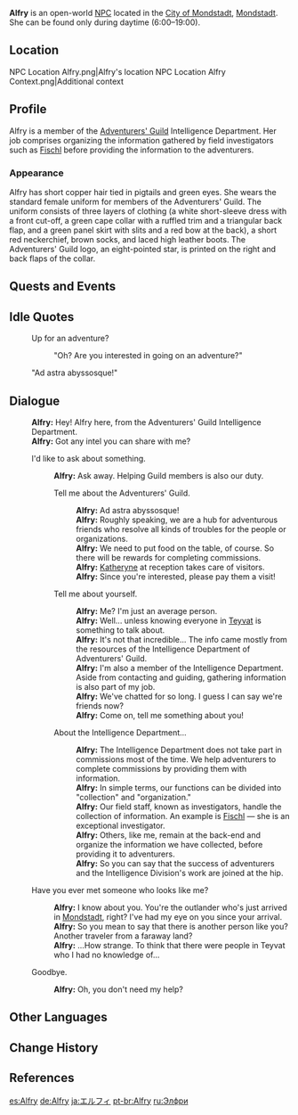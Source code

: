 {{Character Infobox
|type             = Open-World NPC
|image            = NPC Alfry.png
|region           = Mondstadt
|location         = Mondstadt
|title            = Intelligence Dept., Adventurers' Guild
|affiliation      = Adventurers' Guild
|voiceEN          = [http://caitlynelizabeth.net/ Caitlyn Elizabeth]<ref name="Caitlyn Elizabeth">Twitter: [https://twitter.com/BoobsMcbalrog/status/1419087456599633924 EN VA Self Announcement] ([https://web.archive.org/web/20210725000957/https://twitter.com/BoobsMcbalrog/status/1419087456599633924 Archived])</ref>
|voiceJP          = [http://amuleto.jp/talents/yoshizumierika.html Erica Yoshizumi ({{ja|吉住 絵里加}})]<ref>Amuleto: [http://amuleto.jp/talents/yoshizumierika.html JP VA's Profile]</ref>
}}
'''Alfry''' is an open-world [[NPC]] located in the [[City of Mondstadt]], [[Mondstadt]]. She can be found only during daytime (6:00&ndash;19:00).

==Location==
<gallery>
NPC Location Alfry.png|Alfry's location
NPC Location Alfry Context.png|Additional context
</gallery>

==Profile==
<!--detailed story/lore information goes here-->
Alfry is a member of the [[Adventurers' Guild]] Intelligence Department. Her job comprises organizing the information gathered by field investigators such as [[Fischl]] before providing the information to the adventurers.

===Appearance===
Alfry has short copper hair tied in pigtails and green eyes. She wears the standard female uniform for members of the Adventurers' Guild. The uniform consists of three layers of clothing (a white short-sleeve dress with a front cut-off, a green cape collar with a ruffled trim and a triangular back flap, and a green panel skirt with slits and a red bow at the back), a short red neckerchief, brown socks, and laced high leather boots. The Adventurers' Guild logo, an eight-pointed star, is printed on the right and back flaps of the collar.

==Quests and Events==
{{Quests and Events}}

==Idle Quotes==
{{Dialogue Start}}
:{{DIcon|Idle}} Up for an adventure?
::{{A|VO Alfry 01.ogg}} "Oh? Are you interested in going on an adventure?"
:{{A|VO Alfry 02.ogg}} "Ad astra abyssosque!"
{{Dialogue End}}

==Dialogue==
{{Dialogue Start}}
:'''Alfry:''' Hey! Alfry here, from the Adventurers' Guild Intelligence Department.
:'''Alfry:''' Got any intel you can share with me?
:{{DIcon}} I'd like to ask about something.
::'''Alfry:''' Ask away. Helping Guild members is also our duty.
::{{DIcon}} Tell me about the Adventurers' Guild.
:::'''Alfry:''' Ad astra abyssosque!
:::'''Alfry:''' Roughly speaking, we are a hub for adventurous friends who resolve all kinds of troubles for the people or organizations.
:::'''Alfry:''' We need to put food on the table, of course. So there will be rewards for completing commissions.
:::'''Alfry:''' [[Katheryne]] at reception takes care of visitors.
:::'''Alfry:''' Since you're interested, please pay them a visit!
::{{DIcon}} Tell me about yourself.
:::'''Alfry:''' Me? I'm just an average person.
:::'''Alfry:''' Well... unless knowing everyone in [[Teyvat]] is something to talk about.
:::'''Alfry:''' It's not that incredible... The info came mostly from the resources of the Intelligence Department of Adventurers' Guild.
:::'''Alfry:''' I'm also a member of the Intelligence Department. Aside from contacting and guiding, gathering information is also part of my job.
:::'''Alfry:''' We've chatted for so long. I guess I can say we're friends now?
:::'''Alfry:''' Come on, tell me something about you!
::{{DIcon}} About the Intelligence Department...
:::'''Alfry:''' The Intelligence Department does not take part in commissions most of the time. We help adventurers to complete commissions by providing them with information.
:::'''Alfry:''' In simple terms, our functions can be divided into "collection" and "organization."
:::'''Alfry:''' Our field staff, known as investigators, handle the collection of information. An example is [[Fischl]] &mdash; she is an exceptional investigator.
:::'''Alfry:''' Others, like me, remain at the back-end and organize the information we have collected, before providing it to adventurers.
:::'''Alfry:''' So you can say that the success of adventurers and the Intelligence Division's work are joined at the hip.
:{{DIcon}} Have you ever met someone who looks like me?
::'''Alfry:''' I know about you. You're the outlander who's just arrived in [[Mondstadt]], right? I've had my eye on you since your arrival.
::'''Alfry:''' So you mean to say that there is another person like you? Another traveler from a faraway land?
::'''Alfry:''' ...How strange. To think that there were people in Teyvat who I had no knowledge of...
:{{DIcon}} Goodbye.
::'''Alfry:''' Oh, you don't need my help?
{{Dialogue End}}

==Other Languages==
{{Other Languages
|default_hidden = 1
|en      = Alfry
|zhs     = 艾尔菲
|zhs_rm  = Ài'ěrfēi
|zht     = 艾爾菲
|zht_rm  = Ài'ěrfēi
|ja      = エルフィ
|ja_rm   = Erufi
|ko      = 알프리
|es      = Alfry
|fr      = Elfie
|ru      = Элфри
|th      = Alfry
|vi      = Alfry
|de      = Alfry
|id      = Alfry
|pt      = Alfry
|tr      = Alfry
|it      = Alfry
}}

==Change History==
{{Change History|1.0}}

==References==
{{Reflist|1}}

[[es:Alfry]]
[[de:Alfry]]
[[ja:エルフィ]]
[[pt-br:Alfry]]
[[ru:Элфри]]